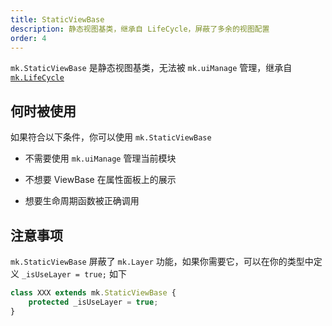 ```yaml
---
title: StaticViewBase
description: 静态视图基类，继承自 LifeCycle，屏蔽了多余的视图配置
order: 4
---
```


`mk.StaticViewBase` 是静态视图基类，无法被 `mk.uiManage` 管理，继承自 [`mk.LifeCycle`](./life-cycle)

## 何时被使用

如果符合以下条件，你可以使用 `mk.StaticViewBase`

-   不需要使用 `mk.uiManage` 管理当前模块

-   不想要 ViewBase 在属性面板上的展示

-   想要生命周期函数被正确调用

## 注意事项

`mk.StaticViewBase` 屏蔽了 `mk.Layer` 功能，如果你需要它，可以在你的类型中定义 `_isUseLayer = true;`
如下

```ts
class XXX extends mk.StaticViewBase {
    protected _isUseLayer = true;
}
```
